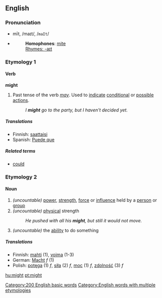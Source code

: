 ==English==

{{rank|without|make|def|112|might|being|day|through}}

===Pronunciation===
*mīt, /maɪt/, /<tt>maIt</tt>/
*{{audio|en-us-might.ogg|Audio (US)}}
*:'''Homophones''': [[mite]]
*:[[Rhymes:English:-aɪt|Rhymes: -aɪt]]

===Etymology 1===
====Verb ====
'''might'''
#Past tense of the verb ''[[may]]''. Used to [[indicate]] [[conditional]] or [[possible]] [[action]]s.
#:''I '''might''' go to the party, but I haven't decided yet.''

=====Translations=====
*Finnish: [[saattaisi]]
*Spanish: [[Puede que]]

=====Related terms=====
*[[could]]

===Etymology 2===
==== Noun ====
{{en-noun2|'''might'''|-}}
#''(uncountable)'' [[power]], [[strength]], [[force]] or [[influence]] held by a [[person]] or [[group]]
#''(uncountable)'' [[physical]] strength
#:''He pushed with all his '''might''', but still it would not move.''
#''(uncountable)'' the [[ability]] to do something

=====Translations=====
*Finnish: [[mahti]] (1), [[voima]] (1-3)
*German: [[Macht]] ''f'' (1)
*Polish: [[potęga]] (1) ''f'', [[siła]] (2) ''f'', [[moc]] (1) ''f'', [[zdolność]] (3) ''f''

[[Category:200 English basic words]]
[[Category:English words with multiple etymologies]]

[[hu:might]]
[[pt:might]]